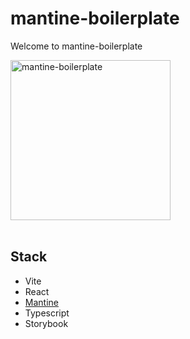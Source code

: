 
<Meta title="Getting Started/Welcome" />

# mantine-boilerplate

Welcome to mantine-boilerplate

<img src="/public/logo.svg" alt="mantine-boilerplate" width="256" />

<br />
<br />

## Stack

- Vite
- React
- <a href="https://mantine.dev/" target="_blank">Mantine</a>
- Typescript
- Storybook
